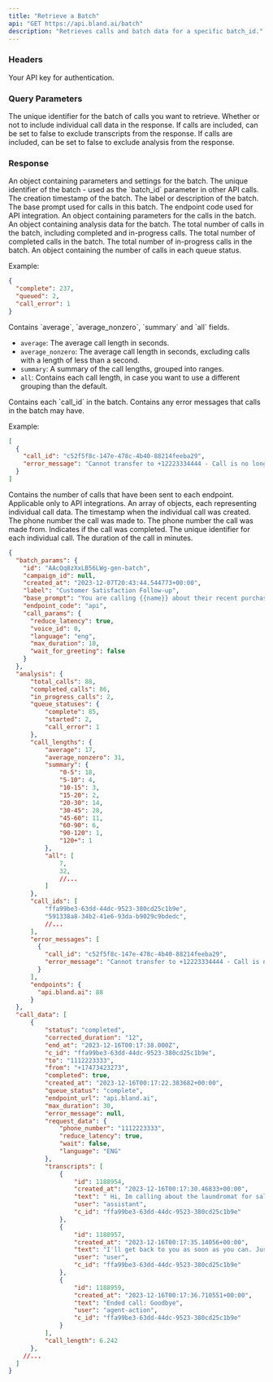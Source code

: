 ```yaml
---
title: "Retrieve a Batch"
api: "GET https://api.bland.ai/batch"
description: "Retrieves calls and batch data for a specific batch_id."
---
```


### Headers

<ParamField header="authorization" type="string" required>
  Your API key for authentication.
</ParamField>

### Query Parameters

<ParamField query="batch_id" type="string" required>
  The unique identifier for the batch of calls you want to retrieve.
</ParamField>

<ParamField query="include_calls" type="boolean" default="true">
  Whether or not to include individual call data in the response.
</ParamField>

<ParamField query="include_transcripts" type="boolean" default="true">
  If calls are included, can be set to false to exclude transcripts from the response.
</ParamField>

<ParamField query="include_analysis" type="boolean" default="true">
  If calls are included, can be set to false to exclude analysis from the response.
</ParamField>

### Response

<ResponseField name="batch_params" type="object">
  An object containing parameters and settings for the batch.
</ResponseField>

<ResponseField name="batch_params.id" type="string">
  The unique identifier of the batch - used as the `batch_id` parameter in other
  API calls.
</ResponseField>

<ResponseField name="batch_params.created_at" type="string">
  The creation timestamp of the batch.
</ResponseField>

<ResponseField name="batch_params.label" type="string">
  The label or description of the batch.
</ResponseField>

<ResponseField name="batch_params.base_prompt" type="string">
  The base prompt used for calls in this batch.
</ResponseField>

<ResponseField name="batch_params.endpoint_code" type="string">
  The endpoint code used for API integration.
</ResponseField>

<ResponseField name="batch_params.call_params" type="object">
  An object containing parameters for the calls in the batch.
</ResponseField>


<ResponseField name="analysis" type="object">
  An object containing analysis data for the batch.
</ResponseField>

<ResponseField name="analysis.total_calls" type="object">
  The total number of calls in the batch, including completed and in-progress calls.
</ResponseField>

<ResponseField name="analysis.completed_calls" type="object">
  The total number of completed calls in the batch.
</ResponseField>

<ResponseField name="analysis.in_progress_calls" type="object">
  The total number of in-progress calls in the batch.
</ResponseField>

<ResponseField name="analysis.queue_statuses" type="object">
  An object containing the number of calls in each queue status.

  Example:
  ```json
  {
    "complete": 237,
    "queued": 2,
    "call_error": 1
  }
  ```
</ResponseField>

<ResponseField name="analysis.call_lengths" type="object">
  Contains `average`, `average_nonzero`, `summary` and `all` fields.

  - `average`: The average call length in seconds.
  - `average_nonzero`: The average call length in seconds, excluding calls with a length of less than a second.
  - `summary`: A summary of the call lengths, grouped into ranges.
  - `all`: Contains each call length, in case you want to use a different grouping than the default.
</ResponseField>

<ResponseField name="analysis.call_ids" type="array">
  Contains each `call_id` in the batch.
</ResponseField>

<ResponseField name="analysis.error_messages" type="array">
  Contains any error messages that calls in the batch may have.

  Example: 
  ```json
  [
    {
      "call_id": "c52f5f8c-147e-478c-4b40-88214feeba29",
      "error_message": "Cannot transfer to +12223334444 - Call is no longer active"
    }
  ]
  ```
</ResponseField>

<ResponseField name="analysis.endpoints" type="object">
  Contains the number of calls that have been sent to each endpoint. Applicable only to API integrations.
</ResponseField>

<ResponseField name="call_data" type="array">
  An array of objects, each representing individual call data.
</ResponseField>

<ResponseField name="call_data[].created_at" type="string">
  The timestamp when the individual call was created.
</ResponseField>

<ResponseField name="call_data[].to" type="string">
  The phone number the call was made to.
</ResponseField>

<ResponseField name="call_data[].from" type="string">
  The phone number the call was made from.
</ResponseField>

<ResponseField name="call_data[].completed" type="boolean">
  Indicates if the call was completed.
</ResponseField>

<ResponseField name="call_data[].call_id" type="string">
  The unique identifier for each individual call.
</ResponseField>

<ResponseField name="call_data[].call_length" type="number">
  The duration of the call in minutes.
</ResponseField>

<ResponseExample>

```json Response
{
  "batch_params": {
    "id": "AAcQq8zXxLB56LWg-gen-batch",
    "campaign_id": null,
    "created_at": "2023-12-07T20:43:44.544773+00:00",
    "label": "Customer Satisfaction Follow-up",
    "base_prompt": "You are calling {{name}} about their recent purchase of the item: {{item}}. Ask them each of the following questions about the specific item they purchased: {{questions}}",
    "endpoint_code": "api",
    "call_params": {
      "reduce_latency": true,
      "voice_id": 0,
      "language": "eng",
      "max_duration": 10,
      "wait_for_greeting": false
    }
  },
  "analysis": {
      "total_calls": 88,
      "completed_calls": 86,
      "in_progress_calls": 2,
      "queue_statuses": {
          "complete": 85,
          "started": 2,
          "call_error": 1
      },
      "call_lengths": {
          "average": 17,
          "average_nonzero": 31, 
          "summary": {
              "0-5": 18,
              "5-10": 4,
              "10-15": 3,
              "15-20": 2,
              "20-30": 14,
              "30-45": 28,
              "45-60": 11,
              "60-90": 6,
              "90-120": 1,
              "120+": 1
          },
          "all": [
              7,
              32,
              //...
          ]
      },
      "call_ids": [
          "ffa99be3-63dd-44dc-9523-380cd25c1b9e",
          "591338a8-34b2-41e6-93da-b9029c9bdedc",
          //...
      ],
      "error_messages": [
        {
          "call_id": "c52f5f8c-147e-478c-4b40-88214feeba29",
          "error_message": "Cannot transfer to +12223334444 - Call is no longer active"
        }
      ],
      "endpoints": {
        "api.bland.ai": 88
      }
  },
  "call_data": [
      {
          "status": "completed",
          "corrected_duration": "12",
          "end_at": "2023-12-16T00:17:38.000Z",
          "c_id": "ffa99be3-63dd-44dc-9523-380cd25c1b9e",
          "to": "1112223333",
          "from": "+17473423273",
          "completed": true,
          "created_at": "2023-12-16T00:17:22.383682+00:00",
          "queue_status": "complete",
          "endpoint_url": "api.bland.ai",
          "max_duration": 30,
          "error_message": null,
          "request_data": {
              "phone_number": "1112223333",
              "reduce_latency": true,
              "wait": false,
              "language": "ENG"
          },
          "transcripts": [
              {
                  "id": 1188954,
                  "created_at": "2023-12-16T00:17:30.46833+00:00",
                  "text": " Hi, Im calling about the laundromat for sale.  —  ",
                  "user": "assistant",
                  "c_id": "ffa99be3-63dd-44dc-9523-380cd25c1b9e"
              },
              {
                  "id": 1188957,
                  "created_at": "2023-12-16T00:17:35.14056+00:00",
                  "text": "I'll get back to you as soon as you can. Just leave a message. Thank you. Bye.",
                  "user": "user",
                  "c_id": "ffa99be3-63dd-44dc-9523-380cd25c1b9e"
              },
              {
                  "id": 1188959,
                  "created_at": "2023-12-16T00:17:36.710551+00:00",
                  "text": "Ended call: Goodbye",
                  "user": "agent-action",
                  "c_id": "ffa99be3-63dd-44dc-9523-380cd25c1b9e"
              }
          ],
          "call_length": 6.242
      },  
    //...
  ]
}
```

</ResponseExample>
